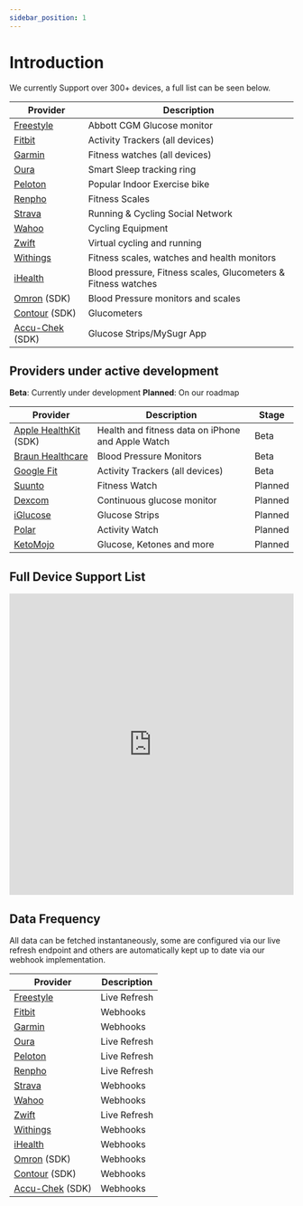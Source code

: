 ```yaml
---
sidebar_position: 1
---
```


# Introduction

We currently Support over 300+ devices, a full list can be seen below.

| Provider                                             | Description                                                   |
| ---------------------------------------------------- | ------------------------------------------------------------- |
| [Freestyle](https://www.freestylelibre.co.uk/libre/) | Abbott CGM Glucose monitor                                    |
| [Fitbit](https://www.fitbit.com/global/uk/home)      | Activity Trackers (all devices)                               |
| [Garmin](https://www.garmin.com)                     | Fitness watches (all devices)                                 |
| [Oura](https://ouraring.com)                         | Smart Sleep tracking ring                                     |
| [Peloton](https://www.onepeloton.com)                | Popular Indoor Exercise bike                                  |
| [Renpho](https://renpho.com)                         | Fitness Scales                                                |
| [Strava](https://www.strava.com)                     | Running & Cycling Social Network                              |
| [Wahoo](https://wahoofitness.com)                    | Cycling Equipment                                             |
| [Zwift](https://zwift.com)                           | Virtual cycling and running                                   |
| [Withings](https://www.withings.com)                 | Fitness scales, watches and health monitors                   |
| [iHealth](https://ihealthlabs.com)                   | Blood pressure, Fitness scales, Glucometers & Fitness watches |
| [Omron](https://www.omron-healthcare.com) (SDK)      | Blood Pressure monitors and scales                            |
| [Contour](https://www.diabetes.ascensia.com) (SDK)   | Glucometers                                                   |
| [Accu-Chek](https://www.accu-chek.com) (SDK)         | Glucose Strips/MySugr App                                     |

## Providers under active development

**Beta**: Currently under development
**Planned**: On our roadmap

| Provider                                                      | Description                                       | Stage   |
| ------------------------------------------------------------- | ------------------------------------------------- | ------- |
| [Apple HealthKit](https://www.apple.com/uk/ios/health/) (SDK) | Health and fitness data on iPhone and Apple Watch | Beta    |
| [Braun Healthcare](https://www.braunhealthcare.com)           | Blood Pressure Monitors                           | Beta    |
| [Google Fit](https://www.google.com/fit/)                     | Activity Trackers (all devices)                   | Beta    |
| [Suunto](https://www.suunto.com)                              | Fitness Watch                                     | Planned |
| [Dexcom](https://www.dexcom.com)                              | Continuous glucose monitor                        | Planned |
| [iGlucose](https://smartmeterrpm.com/iglucose/)               | Glucose Strips                                    | Planned |
| [Polar](https://www.polar.com)                                | Activity Watch                                    | Planned |
| [KetoMojo](https://keto-mojo.com)                             | Glucose, Ketones and more                         | Planned |

## Full Device Support List

<iframe
  src="https://airtable.com/embed/shrnlG3Z7tunKuUwh/tblRcat09AWv1Aj7L/viwgVLLG0uqKB0vbi"
  frameborder="0"
  allowfullscreen="true"
  width="100%"
  height="533"
>
  {" "}
</iframe>

## Data Frequency

All data can be fetched instantaneously, some are configured via our live refresh endpoint and others are automatically kept up to date via our webhook implementation.

| Provider                                             | Description  |
| ---------------------------------------------------- | ------------ |
| [Freestyle](https://www.freestylelibre.co.uk/libre/) | Live Refresh |
| [Fitbit](https://www.fitbit.com/global/uk/home)      | Webhooks     |
| [Garmin](https://www.garmin.com)                     | Webhooks     |
| [Oura](https://ouraring.com)                         | Live Refresh |
| [Peloton](https://www.onepeloton.com)                | Live Refresh |
| [Renpho](https://renpho.com)                         | Live Refresh |
| [Strava](https://www.strava.com)                     | Webhooks     |
| [Wahoo](https://wahoofitness.com)                    | Webhooks     |
| [Zwift](https://zwift.com)                           | Live Refresh |
| [Withings](https://www.withings.com)                 | Webhooks     |
| [iHealth](https://ihealthlabs.com)                   | Webhooks     |
| [Omron](https://www.omron-healthcare.com) (SDK)      | Webhooks     |
| [Contour](https://www.diabetes.ascensia.com) (SDK)   | Webhooks     |
| [Accu-Chek](https://www.accu-chek.com) (SDK)         | Webhooks     |
